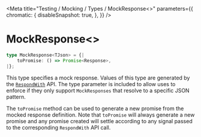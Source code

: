 
<Meta
  title="Testing / Mocking / Types / MockResponse<>"
  parameters={{
        chromatic: {
            disableSnapshot: true,
        },
    }}
/>

# MockResponse\<>

```ts
type MockResponse<TJson> = {|
    toPromise: () => Promise<Response>,
|};
```

This type specifies a mock response. Values of this type are generated by the [`RespondWith`](/docs/testing-mocking-exports-respondwith--page) API. The type parameter is included to allow uses to enforce if they only support `MockResponses` that resolve to a specific JSON pattern.

The `toPromise` method can be used to generate a new promise from the mocked response definition. Note that `toPromise` will always generate a new promise and any promise created will settle according to any signal passed to the corresponding `RespondWith` API call.
